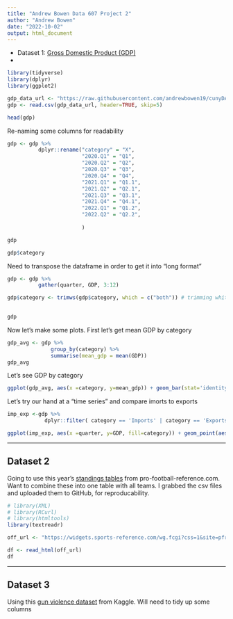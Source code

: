 ```yaml
---
title: "Andrew Bowen Data 607 Project 2"
author: "Andrew Bowen"
date: "2022-10-02"
output: html_document
---
```


- Dataset 1: [Gross Domestic Product (GDP)](https://apps.bea.gov/iTable/iTable.cfm?reqid=19&step=3&isuri=1&nipa_table_list=5&categories=survey)
- 

```r
library(tidyverse)
library(dplyr)
library(ggplot2)
```


```r
gdp_data_url <- "https://raw.githubusercontent.com/andrewbowen19/cunyDATA607/main/data/gdp-wide-data.csv"
gdp <- read.csv(gdp_data_url, header=TRUE, skip=5)

head(gdp)
```

Re-naming some columns for readability
```r
gdp <- gdp %>%
          dplyr::rename("category" = "X",
                        "2020.Q1" = "Q1",
                        "2020.Q2" = "Q2",
                        "2020.Q3" = "Q3",
                        "2020.Q4" = "Q4",
                        "2021.Q1" = "Q1.1",
                        "2021.Q2" = "Q2.1",
                        "2021.Q3" = "Q3.1",
                        "2021.Q4" = "Q4.1",
                        "2022.Q1" = "Q1.2",
                        "2022.Q2" = "Q2.2",
                        
                        )

gdp
```

```r
gdp$category
```

Need to transpose the dataframe in order to get it into "long format"
```r
gdp <- gdp %>% 
          gather(quarter, GDP, 3:12) 

gdp$category <- trimws(gdp$category, which = c("both")) # trimming whitespace
    

gdp
```

Now let's make some plots. First let's get mean GDP by category
```r
 
gdp_avg <- gdp %>%
              group_by(category) %>%
              summarise(mean_gdp = mean(GDP))
gdp_avg

```
Let's see GDP by category
```r
ggplot(gdp_avg, aes(x =category, y=mean_gdp)) + geom_bar(stat='identity') + theme(axis.text.x = element_text(angle = 90))
```

Let's try our hand at a "time series" and compare imorts to exports
```r
imp_exp <-gdp %>%
            dplyr::filter( category == 'Imports' | category == 'Exports')

ggplot(imp_exp, aes(x =quarter, y=GDP, fill=category)) + geom_point(aes(colour=factor(category)))
```


---

## Dataset 2
Going to use this year's [standings tables](https://www.pro-football-reference.com/years/2022/#AFC) from pro-football-reference.com. Want to combine these into one table with all teams. I grabbed the csv files and uploaded them to GitHub, for reproducability.

```r
# library(XML)
# library(RCurl)
# library(htmltools)
library(textreadr)
```


```r
off_url <- "https://widgets.sports-reference.com/wg.fcgi?css=1&site=pfr&url=%2Fyears%2F2022%2F&div=div_team_stats"#"https://www.pro-football-reference.com/years/2022/#team_stats"
```

```r
df <- read_html(off_url)
df
```


---

## Dataset 3
Using this [gun violence dataset](https://www.kaggle.com/datasets/jameslko/gun-violence-data?resource=download) from Kaggle. Will need to tidy up some columns
